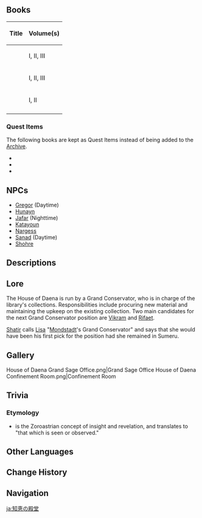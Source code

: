 {{Location Infobox
|image        = <gallery>
House of Daena.png|In-game
Point of Interest House of Daena Map Location.png|Map
</gallery>
|type         = Point of Interest
|type2        = Instance
|icon         = UI_MarkPoint_Library_Sumeru.png
|region       = Sumeru
|subregion    = Dharma Forest
|area         = Avidya Forest
|subarea      = Sumeru City
}}
{{Location Intro|description=<p>It is the largest library in all of [[Teyvat]], located within [[The Akademiya]] in [[Sumeru City]], [[Sumeru]].</p><!--

--><p>While the rules state that only students and teachers in the Akademiya may borrow books, this does not prevent players from permanently keeping the collectible books inside the House of Daena.</p><!--

--><p>On an elevated platform in the middle of the library is a lift with an Activate prompt. After completing the quest [[Jnagarbha Day]] during [[Chapter III]]: Act V - [[Akasha Pulses, the Kalpa Flame Rises]], the lift can go up to the Grand Sage's office or down to the confinement room.</p>}}

==Books==
{| class="article-table alternating-colors-table"
!Title !! Volume(s)
|-
|{{Item|Scroll of Streaming Song|type=Book}} || I, II, III
|-
|{{Item|The Folio of Foliage|type=Book}} || I, II, III
|-
|{{Item|The Tale of Shiruyeh and Shirin|type=Book}} || I, II
|-
|}

===Quest Items===
The following books are kept as Quest Items instead of being added to the [[Archive]].
* {{Item|An Ode to Soul-Light}}
* {{Item|The Lay of Al-Ahmar}}
* {{Item|The Shepherd and the Magic Bottle}}

==NPCs==
*[[Gregor]] (Daytime)
*[[Hunayn]]
*[[Jafar]] (Nighttime)
*[[Katayoun]]
*[[Nargess]]
*[[Sanad]] (Daytime)
*[[Shohre]]

==Descriptions==
{{Description|A colossal library that stands at the center of the [[Sumeru Akademiya]]. It was once acknowledged as the bank of all knowledge across the world due to its unparalleled, all-encompassing book collection, but it has now been replaced by the [[Akasha System]]. Nevertheless, this ancient library still stands as a symbol of Sumeru, "the Nation of Wisdom."|[[Map]] description}}

==Lore==
The House of Daena is run by a Grand Conservator, who is in charge of the library's collections. Responsibilities include procuring new material and maintaining the upkeep on the existing collection. Two main candidates for the next Grand Conservator position are [[Vikram]] and [[Rifaet]].

[[Shatir]] calls [[Lisa]] "[[Mondstadt]]'s Grand Conservator" and says that she would have been his first pick for the position had she remained in Sumeru.

==Gallery==
<gallery>
House of Daena Grand Sage Office.png|Grand Sage Office
House of Daena Confinement Room.png|Confinement Room
</gallery>

==Trivia==
===Etymology===
* {{w|Daena|Daēnā}} is the Zoroastrian concept of insight and revelation, and translates to "that which is seen or observed."

==Other Languages==
{{Other Languages
|en      = House of Daena
|zhs     = 智慧宫
|zhs_rm  = Zhìhuì-gōng
|zht     = 智慧宮
|zht_rm  = Zhìhuì-gōng
|zh_tl   = Palace of Wisdom
|ja      = 知恵の殿堂
|ja_rm   = Chie no Dendou
|ja_tl   = Hall of Wisdom
|ko      = 지혜궁
|ko_rm   = Jihyegung
|ko_tl   = Palace of Wisdom
|es      = Casa de la Daena
|es_tl   = House of Daena
|fr      = Foyer de Daena
|fr_tl   = {{wt|foyer|Foyer|English}} of Daena
|ru      = Дом даэны
|ru_tl   = House of Daena
|th      = วังแห่งปัญญา
|th_rm   = Wang haeng Panya
|th_tl   = Palace of Wisdom
|vi      = {{tt|Cung Điện|宮殿}} Daena
|vi_tl   = Daena Palace
|de      = Daena-Palast
|de_tl   = Daena Palace
|id      = House of Daena
|pt      = Casa de Daena
|pt_tl   = House of Daena
|tr      = Daena Evi
|tr_tl   = 
|it      = Casa di Daena
|it_tl   = 
}}

==Change History==
{{Change History|3.0}}

==Navigation==
{{PoI Navbox|Sumeru}}

[[ja:知恵の殿堂]]